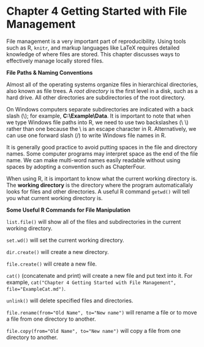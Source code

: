 Chapter 4 Getting Started with File Management
===========================================

File management is a very important part of reproducibility. Using tools such as R, `knitr`, and markup languages like LaTeX requires detailed knowledge of where files are stored. This chapter discusses ways to effectively manage locally stored files.

**File Paths & Naming Conventions**

Almost all of the operating systems organize files in hierarchical directories, also known as file trees. A *root directory* is the first level in a disk, such as a hard drive. All other directories are subdirectories of the root directory.

On Windows computers separate subdirectories are indicated with a back slash (\\); for example, **C:\\Example\\Data**. It is important to note that when we type Windows file paths into R, we need to use two backslashes (\\ \\) rather than one because the \\ is an escape character in R. Alternatively, we can use one forward slash (/) to write Windows file names in R. 

It is generally good practice to avoid putting spaces in the file and directory names. Some computer programs may interpret space as the end of the file name. We can make multi-word names easily readable without using spaces by adopting a convention such as ChapterFour.

When using R, it is important to know what the current working directory is. The **working directory** is the directory where the program automaticallaly looks for files and other directories. A useful R command `getwd()` will tell you what current working directory is.

**Some Useful R Commands for File Manipulation**

`list.file()` will show all of the files and subdirectories in the current working directory.

`set.wd()` will set the current working directory.

`dir.create()` will create a new directory.

`file.create()` will create a new file.

`cat()` (concatenate and print) will create a new file and put text into it. For example, `cat("Chapter 4 Getting Started with File Management", file="ExampleCat.md")`. 

`unlink()` will delete specified files and directories.

`file.rename(from="Old Name", to="New name")` will rename a file or to move a file from one directory to another.


`file.copy(from="Old Name", to="New name")` will copy a file from one directory to another.

